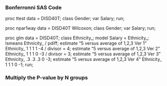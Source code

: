 ### Bonferronni SAS Code

proc ttest data = DISD40T;
class Gender;
var Salary;
run;


proc npar1way data = DISD40T Wilcoxon;
class Gender;
var Salary;
run;

proc glm data = DISD40T;
class Ethnicity_;
model Salary = Ethnicity_;
lsmeans Ethnicity_ / pdiff;
estimate "5 versus average of 1,2,3 Ver 1" Ethnicity_ 1 1 1 1 -4 / divisor = 4;
estimate "5 versus average of 1,2,3 Ver 2" Ethnicity_ 1 1 1 0 -3 / divisor = 3;
estimate "5 versus average of 1,2,3 Ver 3" Ethnicity_ .3 .3 .3 0 -3;
estimate "5 versus average of 1,2,3 Ver 4" Ethnicity_ 1 1 1 0 -1;
run;

### Multiply the P-value by N groups
